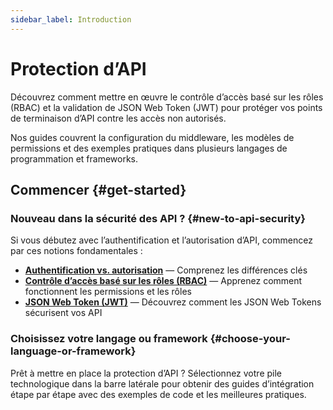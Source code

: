 ```yaml
---
sidebar_label: Introduction
---
```


# Protection d’API

Découvrez comment mettre en œuvre le contrôle d’accès basé sur les rôles (RBAC) et la validation de JSON Web Token (JWT) pour protéger vos points de terminaison d’API contre les accès non autorisés.

Nos guides couvrent la configuration du middleware, les modèles de permissions et des exemples pratiques dans plusieurs langages de programmation et frameworks.

## Commencer \{#get-started}

### Nouveau dans la sécurité des API ? \{#new-to-api-security}

Si vous débutez avec l’authentification et l’autorisation d’API, commencez par ces notions fondamentales :

- **[Authentification vs. autorisation](/concepts/authn-vs-authz)** — Comprenez les différences clés
- **[Contrôle d’accès basé sur les rôles (RBAC)](/authorization/role-based-access-control)** — Apprenez comment fonctionnent les permissions et les rôles
- **[JSON Web Token (JWT)](https://auth.wiki/jwt)** — Découvrez comment les JSON Web Tokens sécurisent vos API

### Choisissez votre langage ou framework \{#choose-your-language-or-framework}

Prêt à mettre en place la protection d’API ? Sélectionnez votre pile technologique dans la barre latérale pour obtenir des guides d’intégration étape par étape avec des exemples de code et les meilleures pratiques.
